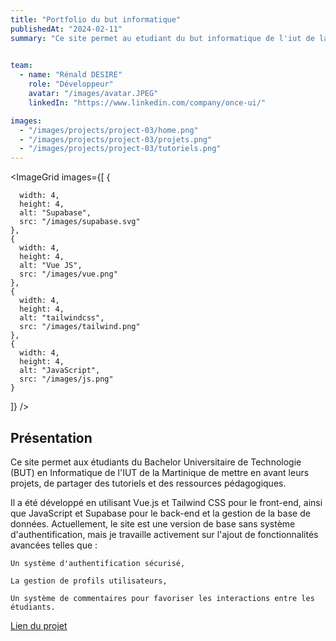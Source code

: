 ```yaml
---
title: "Portfolio du but informatique"
publishedAt: "2024-02-11"
summary: "Ce site permet au etudiant du but informatique de l'iut de la martinique de mettre en avant leurs projets, partager des tutoriels et des ressources"

 
team:
  - name: "Rénald DESIRE"
    role: "Développeur"
    avatar: "/images/avatar.JPEG"
    linkedIn: "https://www.linkedin.com/company/once-ui/"

images:
  - "/images/projects/project-03/home.png"  
  - "/images/projects/project-03/projets.png"  
  - "/images/projects/project-03/tutoriels.png"  
---
```


<ImageGrid 
  images={[
    {
      
      width: 4,
      height: 4,
      alt: "Supabase",
      src: "/images/supabase.svg"
    },
    {
      width: 4,
      height: 4,
      alt: "Vue JS",
      src: "/images/vue.png"
    },
    {
      width: 4,
      height: 4,
      alt: "tailwindcss",
      src: "/images/tailwind.png"
    },
    {
      width: 4,
      height: 4,
      alt: "JavaScript",
      src: "/images/js.png"
    }
  ]}
/>

## Présentation
Ce site permet aux étudiants du Bachelor Universitaire de Technologie (BUT) en Informatique de l'IUT de la Martinique de mettre en avant leurs projets, de partager des tutoriels et des ressources pédagogiques.

Il a été développé en utilisant Vue.js et Tailwind CSS pour le front-end, ainsi que JavaScript et Supabase pour le back-end et la gestion de la base de données. Actuellement, le site est une version de base sans système d'authentification, mais je travaille activement sur l'ajout de fonctionnalités avancées telles que :

    Un système d'authentification sécurisé,

    La gestion de profils utilisateurs,

    Un système de commentaires pour favoriser les interactions entre les étudiants.

 <a href="https://portfoliobutinformatique.netlify.app/" target="_blank" >Lien du projet</a> 
